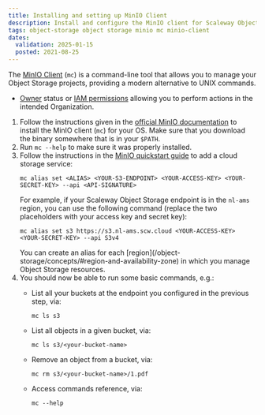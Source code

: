 ```yaml
---
title: Installing and setting up MinIO Client
description: Install and configure the MinIO client for Scaleway Object Storage.
tags: object-storage object storage minio mc minio-client
dates:
  validation: 2025-01-15
  posted: 2021-08-25
---
```



The [MinIO Client](https://min.io/docs/minio/linux/reference/minio-mc.html) (`mc`) is a command-line tool that allows you to manage your Object Storage projects, providing a modern alternative to UNIX commands.

<Requirements />

- [Owner](/iam/concepts/#owner) status or [IAM permissions](/iam/concepts/#permission) allowing you to perform actions in the intended Organization.

1. Follow the instructions given in the [official MinIO documentation](https://min.io/docs/minio/linux/reference/minio-mc.html#install-mc) to install the MinIO client (`mc`) for your OS.
    <Message type="note">
    Make sure that you download the binary somewhere that is in your `$PATH`.
    </Message>
2. Run `mc --help` to make sure it was properly installed.
3. Follow the instructions in the [MinIO quickstart guide](https://min.io/docs/minio/linux/reference/minio-mc.html#create-an-alias-for-the-s3-compatible-service) to add a cloud storage service:
    ```
    mc alias set <ALIAS> <YOUR-S3-ENDPOINT> <YOUR-ACCESS-KEY> <YOUR-SECRET-KEY> --api <API-SIGNATURE>
    ```
    For example, if your Scaleway Object Storage endpoint is in the `nl-ams` region, you can use the following command (replace the two placeholders with your access key and secret key):
    ```
    mc alias set s3 https://s3.nl-ams.scw.cloud <YOUR-ACCESS-KEY> <YOUR-SECRET-KEY> --api S3v4
    ```
    <Message type="tip">
    You can create an alias for each [region](/object-storage/concepts/#region-and-availability-zone) in which you manage Object Storage resources.
    </Message>
4. You should now be able to run some basic commands, e.g.:
    - List all your buckets at the endpoint you configured in the previous step, via:
        ```
        mc ls s3
        ```

    - List all objects in a given bucket, via:
        ```
        mc ls s3/<your-bucket-name>
        ```

    - Remove an object from a bucket, via:
        ```
        mc rm s3/<your-bucket-name>/1.pdf
        ```

    - Access commands reference, via:
        ```
        mc --help
        ```
